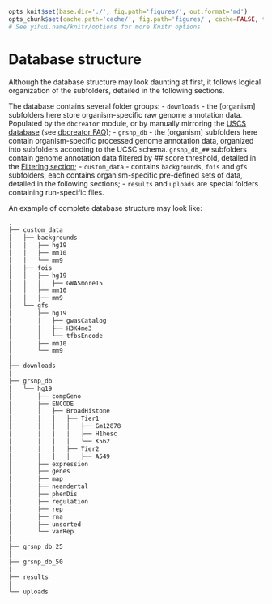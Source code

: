 ```r

opts_knit$set(base.dir='./', fig.path='figures/', out.format='md')
opts_chunk$set(cache.path='cache/', fig.path='figures/', cache=FALSE, tidy=TRUE, fig.keep='high', echo=TRUE, dpi=300, out.width=700, prompt=FALSE, comment='##', results='markup', eval=FALSE)
# See yihui.name/knitr/options for more Knitr options.
```

Database structure
========================================================

Although the database structure may look daunting at first, it follows logical organization of the subfolders, detailed in the following sections.

The database contains several folder groups:
- `downloads` - the [organism] subfolders here store organism-specific raw genome annotation data. Populated by the `dbcreator` module, or by manually mirroring the [USCS database](http://hgdownload.cse.ucsc.edu/goldenPath/hg19/database/) (see [dbcreator FAQ](dbcreatorFAQ.md));
- `grsnp_db` - the [organism] subfolders here contain organism-specific processed genome annotation data, organized into subfolders according to the UCSC schema. `grsnp_db_##` subfolders contain genome annotation data filtered by ## score threshold, detailed in the [Filtering section](dbcreatorFiltering.md);
- `custom_data` - contains `backgrounds`, `fois` and `gfs` subfolders, each contains organism-specific pre-defined sets of data, detailed in the following sections;
- `results` and `uploads` are special folders containing run-specific files.

An example of complete database structure may look like:

```r
.
├── custom_data
│   ├── backgrounds
│   │   ├── hg19
│   │   ├── mm10
│   │   └── mm9
│   ├── fois
│   │   ├── hg19
│   │   │   ├── GWASmore15
│   │   ├── mm10
│   │   ├── mm9
│   └── gfs
│       ├── hg19
│       │   ├── gwasCatalog
│       │   ├── H3K4me3
│       │   └── tfbsEncode
│       ├── mm10
│       └── mm9
│   
├── downloads
│   
├── grsnp_db
│   └── hg19
│       ├── compGeno
│       ├── ENCODE
│       │   ├── BroadHistone
│       │   │   ├── Tier1
│       │   │   │   ├── Gm12878
│       │   │   │   ├── H1hesc
│       │   │   │   └── K562
│       │   │   ├── Tier2
│       │   │   │   ├── A549
│       ├── expression
│       ├── genes
│       ├── map
│       ├── neandertal
│       ├── phenDis
│       ├── regulation
│       ├── rep
│       ├── rna
│       ├── unsorted
│       └── varRep
│   
├── grsnp_db_25
│   
├── grsnp_db_50
│   
├── results
│   
└── uploads
```
